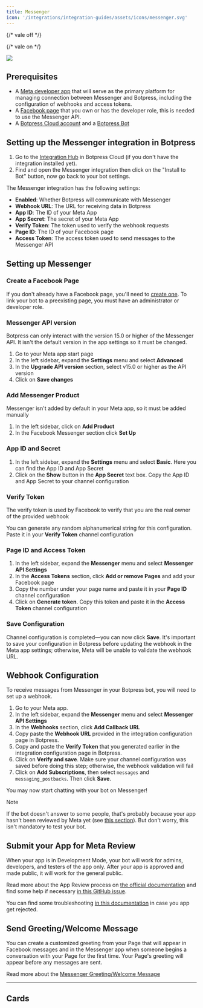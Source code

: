 ```yaml
---
title: Messenger
icon: '/integrations/integration-guides/assets/icons/messenger.svg'
---
```


{/* vale off */}


<OpenInHub integration={integrationVersions.messenger}/>



{/* vale on */}

<img src="./assets/messenger.png" />

<br />

<YouTube url="https://www.youtube.com/embed/pOIrLMpZZqc?si=98JjAEk6hnSEiKZ2" />

## Prerequisites

* A [Meta developer app](https://developers.facebook.com/apps/create/) that will serve as the primary platform for managing connection between Messenger and Botpress, including the configuration of webhooks and access tokens.
* A [Facebook page](https://www.facebook.com/pages/create/) that you own or has the developer role, this is needed to use the Messenger API.
* A [Botpress Cloud account](https://sso.botpress.cloud) and a [Botpress Bot](/learn/get-started/quick-start)

## Setting up the Messenger integration in Botpress

1. Go to the [Integration Hub](https://app.botpress.cloud/hub) in Botpress Cloud (if you don't have the integration installed yet).
2. Find and open the Messenger integration then click on the "Install to Bot" button, now go back to your bot settings.

The Messenger integration has the following settings:

* **Enabled**: Whether Botpress will communicate with Messenger
* **Webhook URL**: The URL for receiving data in Botpress
* **App ID**: The ID of your Meta App
* **App Secret**: The secret of your Meta App
* **Verify Token**: The token used to verify the webhook requests
* **Page ID**: The ID of your Facebook page
* **Access Token**: The access token used to send messages to the Messenger API

## Setting up Messenger

### Create a Facebook Page

If you don't already have a Facebook page, you'll need to [create one](https://www.facebook.com/pages/create/). To link your bot to a preexisting page, you must have an administrator or developer role.

### Messenger API version

Botpress can only interact with the version 15.0 or higher of the Messenger API. It isn't the default version in the app settings so it must be changed.

1. Go to your Meta app start page
2. In the left sidebar, expand the **Settings** menu and select **Advanced**
3. In the **Upgrade API version** section, select v15.0 or higher as the API version
4. Click on **Save changes**

### Add Messenger Product

Messenger isn't added by default in your Meta app, so it must be added manually

1. In the left sidebar, click on **Add Product**
2. In the Facebook Messenger section click **Set Up**

### App ID and Secret

1. In the left sidebar, expand the **Settings** menu and select **Basic**. Here you can find the App ID and App Secret
2. Click on the **Show** button in the **App Secret** text box. Copy the App ID and App Secret to your channel configuration

### Verify Token

The verify token is used by Facebook to verify that you are the real owner of the provided webhook

You can generate any random alphanumerical string for this configuration. Paste it in your **Verify Token** channel configuration

### Page ID and Access Token

1. In the left sidebar, expand the **Messenger** menu and select **Messenger API Settings**
2. In the **Access Tokens** section, click **Add or remove Pages** and add your Facebook page
3. Copy the number under your page name and paste it in your **Page ID** channel configuration
4. Click on **Generate token**. Copy this token and paste it in the **Access Token** channel configuration

### Save Configuration

Channel configuration is completed—you can now click **Save**. It's important to save your configuration in Botpress before updating the webhook in the Meta app settings; otherwise, Meta will be unable to validate the webhook URL.

## Webhook Configuration

To receive messages from Messenger in your Botpress bot, you will need to set up a webhook.

1. Go to your Meta app.
2. In the left sidebar, expand the **Messenger** menu and select **Messenger API Settings**
3. In the **Webhooks** section, click **Add Callback URL**
4. Copy paste the **Webhook URL** provided in the integration configuration page in Botpress.
5. Copy and paste the **Verify Token** that you generated earlier in the integration configuration page in Botpress.
6. Click on **Verify and save**. Make sure your channel configuration was saved before doing this step; otherwise, the webhook validation will fail
7. Click on **Add Subscriptions**, then select `messages` and `messaging_postbacks`. Then click **Save**.

You may now start chatting with your bot on Messenger!

<Note>
Note

If the bot doesn't answer to some people, that's probably because your app hasn't been reviewed by Meta yet (see [this section](/integrations/integration-guides/instagram#submit-your-app-for-meta-review)). But don't worry, this isn't mandatory to test your bot.
</Note>

## Submit your App for Meta Review

When your app is in Development Mode, your bot will work for admins, developers, and testers of the app only. After your app is approved and made public, it will work for the general public.

Read more about the App Review process on [the official documentation](https://developers.facebook.com/docs/app-review/submission-guide) and find some help if necessary [in this GitHub issue](https://github.com/microsoft/botframework-sdk/issues/1465).

You can find some troubleshooting [in this documentation](https://developers.facebook.com/docs/app-review/support/rejection-guides/messenger) in case you app get rejected.

## Send Greeting/Welcome Message

You can create a customized greeting from your Page that will appear in Facebook messages and in the Messenger app when someone begins a conversation with your Page for the first time. Your Page's greeting will appear before any messages are sent.

Read more about the [Messenger Greeting/Welcome Message](https://www.facebook.com/help/1698046970464236)

---

## Cards

<Cards />
